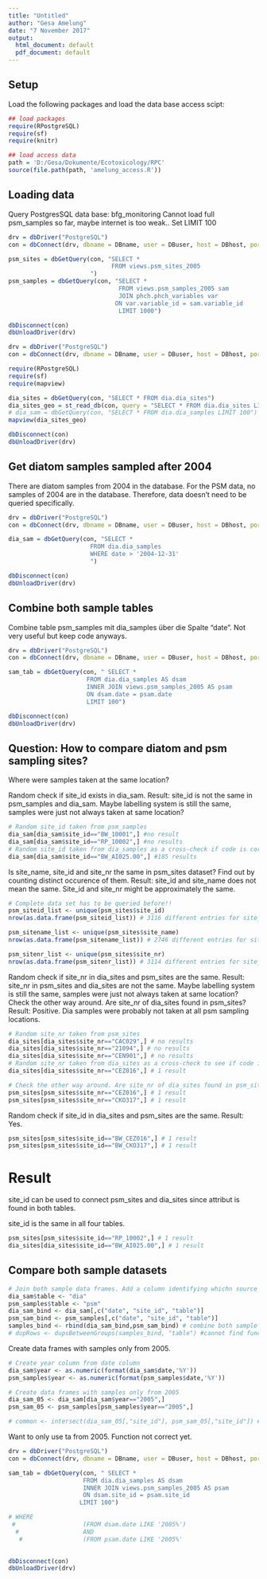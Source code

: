 ```yaml
---
title: "Untitled"
author: "Gesa Amelung"
date: "7 November 2017"
output:
  html_document: default
  pdf_document: default
---
```


## Setup

Load the following packages and load the data base access scipt:

```r
## load packages
require(RPostgreSQL)
require(sf)
require(knitr)

## load access data
path = 'D:/Gesa/Dokumente/Ecotoxicology/RPC'
source(file.path(path, 'amelung_access.R'))

```

## Loading data

Query PostgresSQL data base: bfg_monitoring
Cannot load full psm_samples so far, maybe internet is too weak.. Set LIMIT 100

```r
drv = dbDriver("PostgreSQL")
con = dbConnect(drv, dbname = DBname, user = DBuser, host = DBhost, port = DBport, password = DBpassword)

psm_sites = dbGetQuery(con, "SELECT *
                             FROM views.psm_sites_2005
                       ")
psm_samples = dbGetQuery(con, "SELECT *
                               FROM views.psm_samples_2005 sam
                               JOIN phch.phch_variables var 
                              ON var.variable_id = sam.variable_id 
                               LIMIT 1000")

dbDisconnect(con)
dbUnloadDriver(drv)
```

```r
drv = dbDriver("PostgreSQL")
con = dbConnect(drv, dbname = DBname, user = DBuser, host = DBhost, port = DBport, password = DBpassword)

require(RPostgreSQL)
require(sf)
require(mapview)

dia_sites = dbGetQuery(con, "SELECT * FROM dia.dia_sites")
dia_sites_geo = st_read_db(con, query = "SELECT * FROM dia.dia_sites LIMIT 10")
# dia_sam = dbGetQuery(con, "SELECT * FROM dia.dia_samples LIMIT 100")
mapview(dia_sites_geo)

dbDisconnect(con)
dbUnloadDriver(drv)
```

## Get  diatom samples sampled after 2004

There are diatom samples from 2004 in the database. For the PSM data, no samples of 2004 are in the database. Therefore, data doesn't need to be queried specifically.

```r
drv = dbDriver("PostgreSQL")
con = dbConnect(drv, dbname = DBname, user = DBuser, host = DBhost, port = DBport, password = DBpassword)

dia_sam = dbGetQuery(con, "SELECT *
                       FROM dia.dia_samples
                       WHERE date > '2004-12-31'
                       ")

dbDisconnect(con)
dbUnloadDriver(drv)
```

## Combine both sample tables

Combine table psm_samples mit dia_samples über die Spalte "date".
Not very useful but keep code anyways.

```r
drv = dbDriver("PostgreSQL")
con = dbConnect(drv, dbname = DBname, user = DBuser, host = DBhost, port = DBport, password = DBpassword)

sam_tab = dbGetQuery(con, " SELECT * 
                      FROM dia.dia_samples AS dsam
                      INNER JOIN views.psm_samples_2005 AS psam
                      ON dsam.date = psam.date
                      LIMIT 100")

dbDisconnect(con)
dbUnloadDriver(drv)
```

## Question: How to compare diatom and psm sampling sites?
Where were samples taken at the same location?

Random check if site_id exists in dia_sam.
Result: site_id is not the same in psm_samples and dia_sam.
Maybe labelling system is still the same, samples were just not always taken at same location?
```r
# Random site_id taken from psm_samples
dia_sam[dia_sam$site_id=="BW_10001",] #no result
dia_sam[dia_sam$site_id=="RP_10002",] #no results
# Random site_id taken from dia_samples as a cross-check if code is correct.
dia_sam[dia_sam$site_id=="BW_AI025.00",] #185 results

```
Is site_name, site_id and site_nr the same in psm_sites dataset? 
Find out by counting distinct occurence of them.
Result: site_id and site_name does not mean the same.
Site_id and site_nr might be approximately the same.
``` r
# Complete data set has to be queried before!!
psm_siteid_list <- unique(psm_sites$site_id)
nrow(as.data.frame(psm_siteid_list)) # 3116 different entries for site_id in psm_sites

psm_sitename_list <- unique(psm_sites$site_name)
nrow(as.data.frame(psm_sitename_list)) # 2746 different entries for site_name in psm_sites

psm_sitenr_list <- unique(psm_sites$site_nr)
nrow(as.data.frame(psm_sitenr_list)) # 3114 different entries for site_nr in psm_sites

```

Random check if site_nr in dia_sites and psm_sites are the same.
Result: site_nr in psm_sites and dia_sites are not the same.
Maybe labelling system is still the same, samples were just not always taken at same location?
Check the other way around. Are site_nr of dia_sites found in psm_sites?
Result: Positive. Dia samples were probably not taken at all psm sampling locations.
```r
# Random site_nr taken from psm_sites
dia_sites[dia_sites$site_nr=="CAC029",] # no results
dia_sites[dia_sites$site_nr=="21094",] # no results
dia_sites[dia_sites$site_nr=="CEN901",] # no results
# Random site_nr taken from dia_sites as a cross-check to see if code is correct.
dia_sites[dia_sites$site_nr=="CEZ016",] # 1 result

# Check the other way around. Are site_nr of dia_sites found in psm_sites?
psm_sites[psm_sites$site_nr=="CEZ016",] # 1 result 
psm_sites[psm_sites$site_nr=="CKO317",] # 1 result
```

Random check if site_id in dia_sites and psm_sites are the same.
Result: Yes.
``` r
psm_sites[psm_sites$site_id=="BW_CEZ016",] # 1 result
psm_sites[psm_sites$site_id=="BW_CKO317",] # 1 result

```
# Result
site_id can be used to connect psm_sites and dia_sites since attribut is found in both tables.

site_id is the same in all four tables.
``` r
psm_sites[psm_sites$site_id=="RP_10002",] # 1 result
dia_sites[dia_sites$site_id=="BW_AI025.00",] # 1 result
```

## Compare both sample datasets
``` r
# Join both sample data frames. Add a column identifying whichn source each row comes from.
dia_sam$table <- "dia"
psm_samples$table <- "psm"
dia_sam_bind <- dia_sam[,c("date", "site_id", "table")]
psm_sam_bind <- psm_samples[,c("date", "site_id", "table")]
samples_bind <- rbind(dia_sam_bind,psm_sam_bind) # combine both sample tables
# dupRows <- dupsBetweenGroups(samples_bind, "table") #cannot find function

```

Create data frames with samples only from 2005.
``` r
# Create year column from date column
dia_sam$year <- as.numeric(format(dia_sam$date,'%Y'))
psm_samples$year <- as.numeric(format(psm_samples$date,'%Y'))

# Create data frames with samples only from 2005
dia_sam_05 <- dia_sam[dia_sam$year=="2005",]
psm_sam_05 <- psm_samples[psm_samples$year=="2005",]

# common <- intersect(dia_sam_05[,"site_id"], psm_sam_05[,"site_id"]) # results in empty data

```
Want to only use ta from 2005. Function not correct yet.
```r
drv = dbDriver("PostgreSQL")
con = dbConnect(drv, dbname = DBname, user = DBuser, host = DBhost, port = DBport, password = DBpassword)

sam_tab = dbGetQuery(con, " SELECT * 
                     FROM dia.dia_samples AS dsam
                     INNER JOIN views.psm_samples_2005 AS psam 
                     ON dsam.site_id = psam.site_id
                    LIMIT 100")

# WHERE
 #                   (FROM dsam.date LIKE '2005%')
  #                  AND 
   #                 (FROM psam.date LIKE '2005%'                    

          
dbDisconnect(con)
dbUnloadDriver(drv)
```